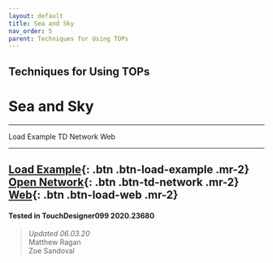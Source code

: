 ```yaml
---
layout: default
title: Sea and Sky
nav_order: 5
parent: Techniques for Using TOPs
---
```


## Techniques for Using TOPs
# Sea and Sky

----


<TDContentButtons link="">Load Example</TDContentButtons>
<TDContentButtons link="">TD Network</TDContentButtons>
<TDContentButtons link="">Web</TDContentButtons>

----

[Load Example](?actionable=1&action=load_tox&remotePath=https://github.com/mir-lab/touchdesigner-instancing-examples-code/raw/main/tox/005-using-tops/container_sea_and_sky.tox){: .btn .btn-load-example .mr-2}
[Open Network](?actionable=1&action=open_floating_network){: .btn .btn-td-network .mr-2}
[Web](?actionable=1&action=open_in_browser){: .btn .btn-load-web .mr-2}
---

#### Tested in TouchDesigner099 2020.23680 
>*Updated 06.03.20*  
Matthew Ragan  
Zoe Sandoval   